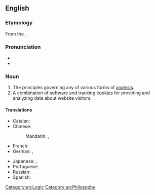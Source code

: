 ==English==

===Etymology===
From the {{etyl|grc|en}} {{m|el|ἀναλυτικά||science of analysis}}.

===Pronunciation===
* {{IPA|/ænəˈlɪtɪks/|lang=en}}
* {{hyph|an|a|lyt|ics|lang=en}}

===Noun===
{{en-noun|-}}
{{wikipedia}}

# The principles governing any of various forms of [[analysis]].
# A combination of software and tracking [[cookies]] for providing and analyzing data about website visitors.

====Translations====
{{trans-top|application of computer technology, operational research, and statistics to solve problems}}
* Catalan: {{t|ca|analítica|f}}
* Chinese:
*: Mandarin: {{t+|cmn|分析學|sc=Hani}}, {{t+|cmn|分析学|tr=fēnxīxué|sc=Hani}}
* French: {{t+|fr|analytique|f}}
* German: {{t|de|Analytics|f}}, {{t+|de|Analytik|f}}
{{trans-mid}}
* Japanese: {{t|ja|分析論|tr=ぶんせきろん, bunsekiron|sc=Jpan}} {{qualifier|theory}}, {{t|ja|解析学|tr=かいせきがく, kaisekigaku|sc=Jpan}}
* Portuguese: {{t+|pt|análise|f}}
* Russian: {{t+|ru|анали́тика|f}}
* Spanish: {{t+|es|analítica|f}}
{{trans-bottom}}

[[Category:en:Logic]]
[[Category:en:Philosophy]]